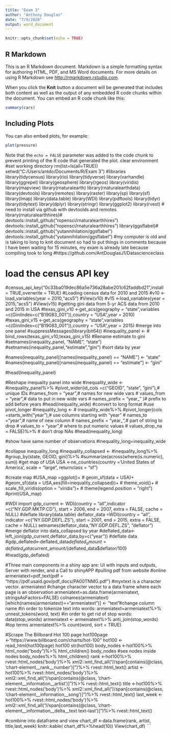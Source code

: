 ---
title: "Exam 3"
author: "Anthony Douglas"
date: "7/9/2020"
output: word_document
---

```{r setup, include=FALSE}
knitr::opts_chunk$set(echo = TRUE)
```

## R Markdown

This is an R Markdown document. Markdown is a simple formatting syntax for authoring HTML, PDF, and MS Word documents. For more details on using R Markdown see <http://rmarkdown.rstudio.com>.

When you click the **Knit** button a document will be generated that includes both content as well as the output of any embedded R code chunks within the document. You can embed an R code chunk like this:

```{r cars}
summary(cars)
```

## Including Plots

You can also embed plots, for example:

```{r pressure, echo=FALSE}
plot(pressure)
```

Note that the `echo = FALSE` parameter was added to the code chunk to prevent printing of the R code that generated the plot.
clear environment
#set working directory
rm(list=ls(all=TRUE))
setwd("C:/Users/antdo/Documents/R/Exam 3")
#libraries
library(tidycensus)
library(rio)
library(tidyverse)
library(varhandle)
library(ggrepel)
library(geosphere)
library(rgeos)
library(viridis)
library(mapview)
library(rnaturalearth)
library(rnaturalearthdata)
library(devtools)
library(remotes)
library(raster)
library(sp)
library(sf)
library(Imap)
library(data.table)
library(WDI)
library(pdftools)
library(tidyr)
library(tidytext)
library(dplyr)
library(stringr)
library(ggplot2)
library(rvest)
# need to install via github with devtoolds and remotes
library(rnaturalearthhires)# devtools::install_github("ropensci/rnaturalearthhires")
devtools::install_github("ropensci/rnaturalearthhires")
library(ggsflabel)# devtools::install_github("yutannihilation/ggsflabel")
devtools::install_github("yutannihilation/ggsflabel")
#my computer is old and is taking to long to knit document so had to put things in comments because I have been waiting for 15 minutes, my exam is already late because compiling took to long
#https://github.com/AntDouglasJ1/Datascienceclass

# load the census API key 
#census_api_key("0c33ba019dec86a5e736a28abe201c62faddbd21",install = TRUE,overwrite = TRUE)
#Loading census data for 2010 and 2015
#v10 <-load_variables(year = 2010,"acs5")
#View(v10)
#v15 <-load_variables(year = 2015,"acs5")
#View(v15)
#getting gini data from 5-yr ACS data from 2010 and 2015 in USA
#texas_gini_v10 <-get_acs(geography = "state",variables =c(GiniIndex=c("B19083_001")),country = "USA",year = 2010)
#texas_gini_v15 <-get_acs(geography = "state",variables =c(GiniIndex=c("B19083_001")),country = "USA",year = 2015)
#merge into one panel
#suppressMessages(library(bit64))
#inequality_panel <-
#  bind_rows(texas_gini_v10,texas_gini_v15)
#Rename estimate to gini
#setnames(inequality_panel, "NAME", "state")
#setnames(inequality_panel,"estimate","gini")
#sort data by year


#names(inequality_panel)[names(inequality_panel) == "NAME"] <- "state"
#names(inequality_panel)[names(inequality_panel) == "estimate"] <- "gini"

#head(inequality_panel)

#Reshape inequality panel into wide
#inequality_wide <-
  #inequality_panel%>%
  #pivot_wider(id_cols =c("GEOID", "state", "gini"),# unique IDs
              #names_from = "year",# names for new wide vars
             # values_from = "year",# data to put in new wide vars
             # names_prefix = "year_" )# prefix to add before years
#head(inequality_wide)
#convert to long format
#use pivot_longer
#inequality_long <-
 # inequality_wide%>%
  #pivot_longer(cols =starts_with("year"),# use columns starting with "year"
   #            names_to ="year",# name of new column
    #           names_prefix = "year_",# part of string to drop
     #          values_to = "year",# where to put numeric values
      #         values_drop_na = FALSE)%>% # don't drop NAs
#head(inequality_long)
  
#show have same number of observations
#inequality_long=inequality_wide

#collapse inequality_long
#inequality_collapsed <-
  #inequality_long%>%
  #group_by(state, GEOID, gini)%>%
  #summarize(across(where(is.numeric), sum))
#get map of USA
USA <-ne_countries(country ='United States of America', scale = "large", returnclass = "sf")

#create map
#USA_map =ggplot()+
 # geom_sf(data = USA)+
  #geom_sf(data = USA,aes(fill=inequality_collapsed))+
 # theme_void()+
 # scale_fill_viridis(option = "viridis")+
 # theme(legend.position = "right")
#print(USA_map)

#WDI import
gdp_current <- WDI(country = "all",indicator =c("NY.GDP.MKTP.CD"),
                                    start = 2006, end = 2007, extra = FALSE, cache = NULL)
#deflate
library(data.table)
deflator_data =WDI(country = "all", indicator =c("NY.GDP.DEFL.ZS"),
                   start = 2001,
                   end = 2015,
                   extra = FALSE, cache = NULL)
setnames(deflator_data,"NY.GDP.DEFL.ZS", "deflator")
#merge deflator into data_collapsed by year
#deflated_data<-left_join(gdp_current,deflator_data,by=c("year"))
#deflate data
#gdp_deflated<-deflated_data$deflated_amount = deflated_data$current_amount/(deflated_data$deflator/100)
#head(gdp_deflated)

#Three main components in a shiny app are: UI with inputs and outputs, Server with render, and a Call to shinyAPP
#pulling pdf from website
#online
armeniatext=pdf_text(pdf = "https://pdf.usaid.gov/pdf_docs/PA00TNMG.pdf")
#myxtext is a character vector.
armeniatext
#change character vector to a data frame where each page is an observation
armeniatext=as.data.frame(armeniatext, stringsAsFactors=FALSE)
colnames(armeniatext)[which(names(armeniatext)=="armeniatext")] <- "text"#change column name
#in order to tokenize text into words:
armeniatext=armeniatext%>%
  unnest_tokens(word, text)
#in order to get rid of stop words:
data(stop_words)
armeniatext <- armeniatext%>%
  anti_join(stop_words)
#top terms 
armeniatext%>%
  count(word, sort = TRUE)

#Scrape The Billboard Hot 100 page
hot100page <-"https://www.billboard.com/charts/hot-100"
hot100 <-read_html(hot100page)
hot100
str(hot100)
body_nodes <-hot100%>%
  html_node("body")%>%
  html_children()
body_nodes
#see nodes inside nodes
body_nodes%>%
  html_children()
rank <-hot100%>%
  rvest::html_nodes('body')%>%
  xml2::xml_find_all("//span[contains(@class,
                     'chart-element__rank__number')]")%>%
  rvest::html_text()
artist <-hot100%>%
  rvest::html_nodes('body')%>%
  xml2::xml_find_all("//span[contains(@class,
                     'chart-element__information__artist')]")%>%
  rvest::html_text()
title <-hot100%>%
  rvest::html_nodes('body')%>%
  xml2::xml_find_all("//span[contains(@class,
                     'chart-element__information__song')]")%>%
  rvest::html_text()
last_week <-hot100%>%
  rvest::html_nodes('body')%>%
  xml2::xml_find_all("//span[contains(@class,
                     'chart-element__information__delta__text text--last')]")%>%
  rvest::html_text()

#combine into dataframe and view
chart_df <-data.frame(rank, artist, title,last_week)
knitr::kable(
  chart_df%>%head(10))
View(chart_df)
```
